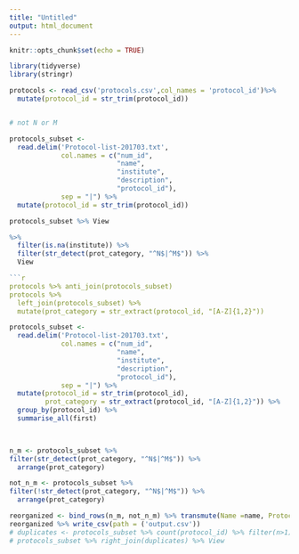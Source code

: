```yaml
---
title: "Untitled"
output: html_document
---
```


```r
knitr::opts_chunk$set(echo = TRUE)
```

```r
library(tidyverse)
library(stringr)
```

```r

protocols <- read_csv('protocols.csv',col_names = 'protocol_id')%>%
  mutate(protocol_id = str_trim(protocol_id)) 


# not N or M


```

```r
protocols_subset <- 
  read.delim('Protocol-list-201703.txt',
             col.names = c("num_id",
                           "name",
                           "institute",
                           "description",
                           "protocol_id"),
             sep = "|") %>% 
  mutate(protocol_id = str_trim(protocol_id))

protocols_subset %>% View

```

```r
%>% 
  filter(is.na(institute)) %>%
  filter(str_detect(prot_category, "^N$|^M$")) %>%
  View
```

```r
```r
protocols %>% anti_join(protocols_subset)
protocols %>% 
  left_join(protocols_subset) %>% 
  mutate(prot_category = str_extract(protocol_id, "[A-Z]{1,2}")) 
```



```r
protocols_subset <- 
  read.delim('Protocol-list-201703.txt',
             col.names = c("num_id",
                           "name",
                           "institute",
                           "description",
                           "protocol_id"),
             sep = "|") %>% 
  mutate(protocol_id = str_trim(protocol_id),
         prot_category = str_extract(protocol_id, "[A-Z]{1,2}")) %>% 
  group_by(protocol_id) %>% 
  summarise_all(first) 

  

n_m <- protocols_subset %>% 
filter(str_detect(prot_category, "^N$|^M$")) %>% 
  arrange(prot_category)

not_n_m <- protocols_subset %>% 
filter(!str_detect(prot_category, "^N$|^M$")) %>% 
  arrange(prot_category)

reorganized <- bind_rows(n_m, not_n_m) %>% transmute(Name =name, Protocol = protocol_id, Description = description) 
reorganized %>% write_csv(path = ('output.csv'))
# duplicates <- protocols_subset %>% count(protocol_id) %>% filter(n>1)
# protocols_subset %>% right_join(duplicates) %>% View


  
```


